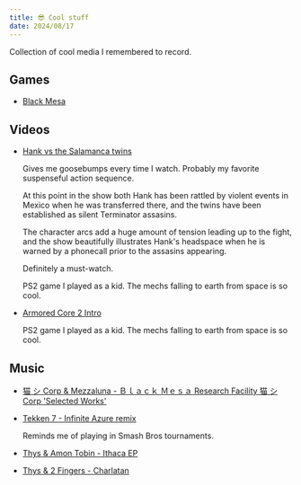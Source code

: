 ---
title: 😎 Cool stuff
date: 2024/08/17
---

Collection of cool media I remembered to record.

## Games

- [Black Mesa](https://store.steampowered.com/app/362890/Black_Mesa/)

## Videos

- [Hank vs the Salamanca twins](https://www.youtube.com/watch?v=ZztVLP0oxM4)

  Gives me goosebumps every time I watch. Probably my favorite suspenseful action sequence.

  At this point in the show both Hank has been rattled by violent events in Mexico when he was transferred there, and the twins have been established as silent Terminator assasins.

  The character arcs add a huge amount of tension leading up to the fight, and the show beautifully illustrates Hank's headspace when he is warned by a phonecall prior to the assasins appearing.

  Definitely a must-watch.

  PS2 game I played as a kid. The mechs falling to earth from space is so cool.

- [Armored Core 2 Intro](https://www.youtube.com/watch?v=5HgtibynC5A)

  PS2 game I played as a kid. The mechs falling to earth from space is so cool.

## Music

- [猫 シ Corp & Mezzaluna - Ｂｌａｃｋ Ｍｅｓａ Research Facility 猫 シ Corp 'Selected Works'](https://www.youtube.com/watch?v=U-gF5wJnsn0)
- [Tekken 7 - Infinite Azure remix](https://www.youtube.com/watch?v=vnuu6xEFd-4)

  Reminds me of playing in Smash Bros tournaments.

- [Thys & Amon Tobin - Ithaca EP](https://www.youtube.com/watch?v=kTI4sSmwGiY&t=106s)
- [Thys & 2 Fingers - Charlatan](https://www.youtube.com/watch?v=4MR4DE8jlpE)
